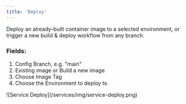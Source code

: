 ```yaml
---
title: 'Deploy'
---
```


Deploy an already-built container image to a selected environment, or trigger a new build & deploy workflow from any branch.

### Fields:
1. Config Branch, e.g. "main"
2. Existing image or Build a new image
3. Choose Image Tag
4. Choose the Environment to deploy to

<Frame>
![Service Deploy](/services/img/service-deploy.png) 
</Frame>
